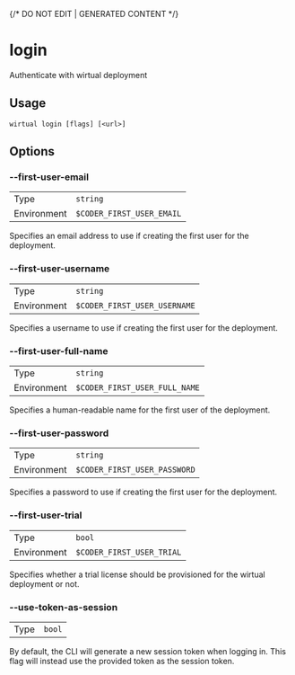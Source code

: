 {/* DO NOT EDIT | GENERATED CONTENT */}

# login

Authenticate with wirtual deployment

## Usage

```console
wirtual login [flags] [<url>]
```

## Options

### --first-user-email

|             |                                      |
| ----------- | ------------------------------------ |
| Type        | <code>string</code>                  |
| Environment | <code>$CODER_FIRST_USER_EMAIL</code> |

Specifies an email address to use if creating the first user for the deployment.

### --first-user-username

|             |                                         |
| ----------- | --------------------------------------- |
| Type        | <code>string</code>                     |
| Environment | <code>$CODER_FIRST_USER_USERNAME</code> |

Specifies a username to use if creating the first user for the deployment.

### --first-user-full-name

|             |                                          |
| ----------- | ---------------------------------------- |
| Type        | <code>string</code>                      |
| Environment | <code>$CODER_FIRST_USER_FULL_NAME</code> |

Specifies a human-readable name for the first user of the deployment.

### --first-user-password

|             |                                         |
| ----------- | --------------------------------------- |
| Type        | <code>string</code>                     |
| Environment | <code>$CODER_FIRST_USER_PASSWORD</code> |

Specifies a password to use if creating the first user for the deployment.

### --first-user-trial

|             |                                      |
| ----------- | ------------------------------------ |
| Type        | <code>bool</code>                    |
| Environment | <code>$CODER_FIRST_USER_TRIAL</code> |

Specifies whether a trial license should be provisioned for the wirtual deployment or not.

### --use-token-as-session

|      |                   |
| ---- | ----------------- |
| Type | <code>bool</code> |

By default, the CLI will generate a new session token when logging in. This flag will instead use the provided token as the session token.
